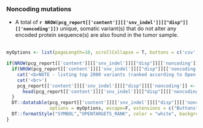 ### Noncoding mutations

- A total of __`r NROW(pcg_report[['content']][['snv_indel']][["disp"]][['noncoding']])`__ unique, somatic variant(s) that do not alter any encoded protein sequence(s) are also found in the tumor sample.
<br><br>

```r

myOptions <- list(pageLength=10, scrollCollapse = T, buttons = c('csv','excel'),dom = 'Bfrtip')

if(NROW(pcg_report[['content']][['snv_indel']][["disp"]][['noncoding']]) > 0){
  if(NROW(pcg_report[['content']][['snv_indel']][["disp"]][['noncoding']]) > 2000){
    cat('<b>NOTE - listing top 2000 variants (ranked according to Open Targets phenotype association score) </b><br>',sep="\n")
    cat('<br>')
    pcg_report[['content']][['snv_indel']][["disp"]][['noncoding']] <- 
      head(pcg_report[['content']][['snv_indel']][["disp"]][['noncoding']], 2000)
  }
  DT::datatable(pcg_report[['content']][['snv_indel']][["disp"]][['noncoding']], 
                options = myOptions, escape=F, extensions = c("Buttons","Responsive")) %>%
  DT::formatStyle("SYMBOL","OPENTARGETS_RANK", color = "white", backgroundColor = DT::styleInterval(pcg_report[['content']][['report_display_config']][['opentargets_rank']][['breaks']], pcg_report[['content']][['report_display_config']][['opentargets_rank']][['colors']]))
}

```
<br><br>
